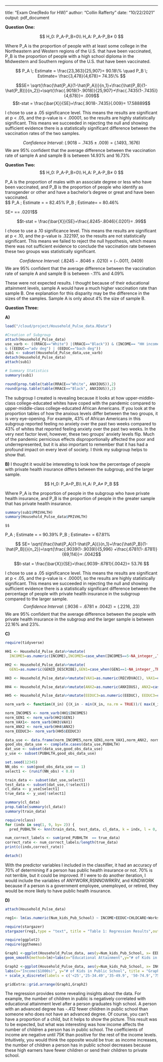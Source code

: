 ---
title: "Exam One(Redo for HW)"
author: "Collin Rafferty"
date: "10/22/2021"
output: pdf_document

__Question One:__   
   
  $$
  H_0: P_A-P_B=0\\                   
  H_A:  P_A-P_B≠ 0
  $$ 

Where P_A is the proportion of people with at least some college in the Northeastern
and Western regions of the U.S. that have been vaccinated, P_B is the proportion of people with a high school diploma in 
the Midwestern and Southern regions of the U.S. that have been vaccinated.
 
 $$
 P_A \; Estimate = \frac{23,363}{25,907}= 90.18\% 
 \quad P_B \; Estimate= \frac{3,478}{4,678}= 74.35\% 
 $$
 
$$SE= \sqrt{\frac{\hat{P_A}(1-\hat{P_A})}{n_1}+\frac{\hat{P_B}(1-\hat{P_B})}{n_2}}=\sqrt{\frac{.9018(1-.9018)}{25,907}+\frac{.7435(1-.7435)}{4,678}}= .009$$
$$t-stat = \frac{\bar{X}}{SE}=\frac{.9018-.7435}{.009}= 17.58889$$

I chose to use a .05 significance level. This means the results are significant at p < .05, and the p-value is < .00001, so the 
results are highly statistically significant. 
This means we succeeded in rejecting the null and showing sufficient evidence there is a statistically 
significant difference between the vaccination rates of the two samples.

$$ Confidence\; Interval:\; (.9018-.7435±.009)= (.1493,.1676)$$
We are 95% confident that the average difference between the vaccination rate of sample A and sample B 
is between 14.93% and 16.73%

__Question Two:__           
                    $$
                    H_0: P_A-P_B=0\\                   
                    H_A:  P_A-P_B≠ 0
                    $$

P_A is the proportion of males with an associate degree or less who have been vaccinated, and P_B is the proportion of people 
who identify as transgender or other and have a bachelor's degree or great and have been vaccinated.          
  $$
  P_A \; Estimate = \frac{8,486}{10,290}= 82.45\% 
 \quad P_B \; Estimate= \frac{313}{389}= 80.46\% 
 
 $$
 $$SE= \sqrt{\frac{\hat{P_A}(1-\hat{P_A})}{n_1}+\frac{\hat{P_B}(1-\hat{P_B})}{n_2}}=\sqrt{\frac{.8245(1-.8245)}{10,290}+
 \frac{.8046(1-.8046)}{389}}= .0201$$
 
 $$t-stat = \frac{\bar{X}}{SE}=\frac{.8245-.8046}{.0201}= .99$$

I chose to use a .10 significance level. This means the results are significant at p < .10, and the p-value is .322197, 
so the results are not statistically significant. 
This means we failed to reject the null hypothesis, which means there was not sufficient evidence to conclude the 
vaccination rate between these two groups was statistically significant. 

$$ Confidence\; Interval:\; (.8245-.8046±.0210)= (-.0011,.0409)$$
  We are 95% confident that the average difference between the vaccination rate of sample A and sample B is between -.11% and 4.09% 

These were not expected results. I thought because of their educational attainment levels, sample A would have a much higher vaccination 
rate than sample B. One explanation for this disparity may be the difference in the sizes of the samples. 
Sample A is only about 4% the size of sample B.

__Question Three:__   

__A)__ 
```r
load("/cloud/project/Household_Pulse_data.RData")

#Creation of Subgroup
attach(Household_Pulse_data)
use_varb <- ((RRACE=="White") |(RRACE=="Black")) & (INCOME== "HH income $75 - 99.9") & (RHISPANIC== "Not Hispanic")
& ((EEDUC=="adv deg") | (EEDUC=="bach deg"))
sub1 <- subset(Household_Pulse_data,use_varb) 
detach(Household_Pulse_data)  
attach(sub1)

# Summary Statistics 
summary(sub1)

round(prop.table(table(RRACE=="White", ANXIOUS)),2)
round(prop.table(table(RRACE=="Black", ANXIOUS)),2)
```
The subgroup I created is revealing because it looks at how upper-middle-class college-educated whites have coped with 
the pandemic compared to upper-middle-class college-educated African Americans. If you look at the proportion tables of 
how the anxious levels differ between the two groups, it is very eye-opening. For example, 43% of African Americans in 
this subgroup reported feeling no anxiety over the past two weeks compared to 43% of whites that reported feeling anxiety 
over the past two weeks. In the very next factor level, however, these two groups' anxiety levels flip. Much of the pandemic 
pernicious effects disproportionally affected the poor and underrepresented, but it is also important to remember that it 
has had a profound impact on every level of society. I think my subgroup helps to show that. 

__B)__
       I thought it would be interesting to look how the percentage of people with private health insurance 
       differs between the subgroup, and the larger sample.              
    
   $$
     H_0: P_A=P_B\\                   
     H_A:  P_A≠ P_B
  $$ 

Where P_A is the proportion of people in the subgroup who have private health insurance, and P_B is the proportion of people in 
the greater sample that has private health insurance. 
                 
```r
summary(sub1$PRIVHLTH)
summary(Household_Pulse_data$PRIVHLTH)
```
    $$
  P_A \; Estimate = \frac{5,420}{5,996}= 90.39\% 
 \quad P_B \; Estimate= \frac{46,869}{69,114}= 67.81\% 
                
 $$ SE= \sqrt{\frac{\hat{P_A}(1-\hat{P_A})}{n_1}+\frac{\hat{P_B}(1-\hat{P_B})}{n_2}}=\sqrt{\frac{.9039(1-.9039)}{5,996}
 +\frac{.6781(1-.6781)}{69,114}}= .0042$$
                
$$t-stat = \frac{\bar{X}}{SE}=\frac{.9039-.6781}{.0042}= 53.76 $$

I chose to use a .05 significance level. This means the results are significant at p < .05, and the p-value is < .00001, so 
the results are highly statistically significant. 
This means we succeeded in rejecting the null and showing sufficient evidence there is a statistically significant
difference between the percentage of people with private health insurance in the subgroup compared to the larger sample. 
$$ Confidence\; Interval:\; (.9036-.6781±.0042)= (.2216,.23)$$
We are 95% confident that the average difference between the people with private health insurance in the 
subgroup and the larger sample is between 22.16% and 23%. 

__C)__
```r
require(tidyverse)

HH1 <- Household_Pulse_data%>%mutate(
  INCOME5=as.numeric(INCOME),INCOME5=case_when(INCOME5==5~NA_integer_,TRUE~as.integer(INCOME5)))

HH2 <- Household_Pulse_data%>%mutate(
  GEN1=as.numeric(GENID_DESCRIBE),GEN1=case_when(GEN1==1~NA_integer_,TRUE~as.integer(GEN1)))

HH3 <- Household_Pulse_data%>%mutate(VAX1=as.numeric(RECVDVACC), VAX1=case_when(VAX1==1~NA_integer_,TRUE~as.integer(VAX1)))

HH4 <- Household_Pulse_data%>%mutate(ANX2=as.numeric(ANXIOUS), ANX2=case_when(ANX2==2~NA_integer_,TRUE~as.integer(ANX2)))

HH5 <- Household_Pulse_data%>%mutate(EEDUC3=as.numeric(EEDUC), EEDUC3=case_when(EEDUC3==3~NA_integer_,TRUE~as.integer(EEDUC3)))

norm_varb <- function(X_in) {(X_in - min(X_in, na.rm = TRUE))/( max(X_in, na.rm = TRUE) - min(X_in, na.rm = TRUE) )}

norm_INCOME5 <- norm_varb(HH1$INCOME5)
norm_GEN1 <- norm_varb(HH2$GEN1)
norm_VAX1<- norm_varb(HH3$VAX1)
norm_ANX2 <- norm_varb(HH4$ANX2)
norm_EEDUC3<- norm_varb(HH5$EEDUC3)

data_use <- data.frame(norm_INCOME5,norm_GEN1,norm_VAX1,norm_ANX2, norm_EEDUC3)
good_obs_data_use <- complete.cases(data_use,PUBHLTH)
dat_use <- subset(data_use,good_obs_data_use)
y_use <- subset(PUBHLTH,good_obs_data_use)

set.seed(12345)
NN_obs <- sum(good_obs_data_use == 1)
select1 <- (runif(NN_obs) < 0.8)

train_data <- subset(dat_use,select1)
test_data <- subset(dat_use,(!select1))
cl_data <- y_use[select1]
true_data <- y_use[!select1]

summary(cl_data)
prop.table(summary(cl_data))
summary(train_data)

require(class)
for (indx in seq(1, 9, by= 2)) {
  pred_PUBHLTH <- knn(train_data, test_data, cl_data, k = indx, l = 0, prob = FALSE, use.all = TRUE)}

num_correct_labels <- sum(pred_PUBHLTH  == true_data)
correct_rate <- num_correct_labels/length(true_data)
print(c(indx,correct_rate))

detach()
```

With the predictor variables I included in the classifier, it had an accuracy of 70% of determining if a 
person has public health insurance or not. 70% is not terrible, but it could be improved. If I were to do 
another iteration, I would include the variables of ANYWORK,RSNNOWRKRV, and KINDWORK because if a person 
is a government employee, unemployed, or retired, they would be more likely to have public health insurance. 

__D)__
```r
attach(Household_Pulse_data)

reg1<- lm(as.numeric(Num_kids_Pub_School) ~ INCOME+EEDUC+CHLDCARE+Works_onsite)

require(stargazer)
stargazer(reg1,type = "text", title = "Table 1: Regression Results",out = "table1.txt")

require(ggplot2)
require(ggthemes)

Graph1 <-ggplot(Household_Pulse_data, aes(y=Num_kids_Pub_School, x= EEDUC, group=1))+geom_point()+
geom_smooth(method=lm)+labs(x="Educational Attainment",y="# of Kids in Public School", title = "Graph One for Reg1")

Graph2 <-ggplot(Household_Pulse_data, aes(y=Num_kids_Pub_School, x= INCOME, group=1))+geom_point()+geom_smooth(method=lm)+
labs(x="Income($1000s)", y="# of Kids in Public School", title = "Graph Two for Reg1")
+ scale_x_discrete(labels = c('<25','25-34.49','35-49.9', '50-74.9','75-99.9','100-149','150-199','>$200' ))

gridExtra::grid.arrange(Graph1,Graph2)
```
 The regression provides some revealing insights about the data. For example, the number of children in public
 is negatively correlated with educational attainment level after a person graduates high school. A person with 
 an advanced degree has -.412 fewer children in public school than someone who does not have an advanced degree. 
 Of course, you can't have a proportion of a child, but it helps to show the picture. This result was to be 
 expected, but what was interesting was how income affects the number of children a person has in public school. 
 The coefficients of income are negative until 75K than positive for the rest of the income levels. Intuitively,
 you would think the opposite would be true: as income increases, the number of children a person has in public 
 school decreases because these high earners have fewer children or send their children to private school.
